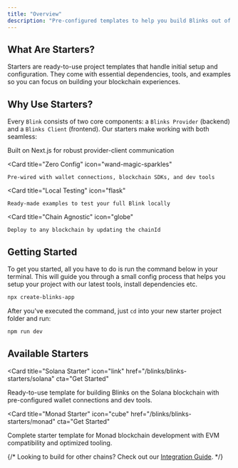 ```yaml
---
title: "Overview"
description: "Pre-configured templates to help you build Blinks out of the box."
---
```


## What Are Starters?

Starters are ready-to-use project templates that handle initial setup and configuration. They come with essential dependencies, tools, and examples so you can focus on building your blockchain experiences.

## Why Use Starters?

Every `Blink` consists of two core components: a `Blinks Provider` (backend) and a `Blinks Client` (frontend). Our starters make working with both seamless:

<CardGroup cols={2}>
  <Card
    title="Next.js Foundation"
    icon="code"
  >
    Built on Next.js for robust provider-client communication
  </Card>
  
  <Card
    title="Zero Config"
    icon="wand-magic-sparkles"
  >
    Pre-wired with wallet connections, blockchain SDKs, and dev tools
  </Card>
  
  <Card
    title="Local Testing"
    icon="flask"
  >
    Ready-made examples to test your full Blink locally
  </Card>
  
  <Card
    title="Chain Agnostic"
    icon="globe"
  >
    Deploy to any blockchain by updating the chainId
  </Card>
</CardGroup>

## Getting Started

To get you started, all you have to do is run the command below in your terminal. This will guide you through a small config process that helps you setup your project with our latest tools, install dependencies etc.

```bash
npx create-blinks-app
```

After you've executed the command, just `cd` into your new starter project folder and run:

```bash
npm run dev
```

## Available Starters

<Card
  title="Solana Starter"
  icon="link"
  href="/blinks/blinks-starters/solana"
  cta="Get Started"
>
  Ready-to-use template for building Blinks on the Solana blockchain with pre-configured wallet connections and dev tools.
</Card>

<Card
  title="Monad Starter" 
  icon="cube"
  href="/blinks/blinks-starters/monad"
  cta="Get Started"
>
  Complete starter template for Monad blockchain development with EVM compatibility and optimized tooling.
</Card>

{/* Looking to build for other chains? Check out our [Integration Guide](#). */}